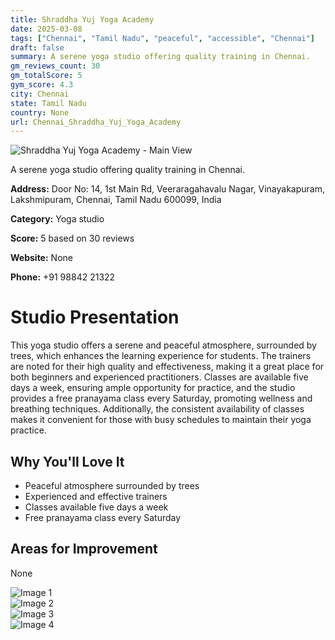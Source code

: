 ```yaml
---
title: Shraddha Yuj Yoga Academy
date: 2025-03-08
tags: ["Chennai", "Tamil Nadu", "peaceful", "accessible", "Chennai"]  
draft: false
summary: A serene yoga studio offering quality training in Chennai.
gm_reviews_count: 30
gm_totalScore: 5
gym_score: 4.3
city: Chennai
state: Tamil Nadu
country: None
url: Chennai_Shraddha_Yuj_Yoga_Academy
---
```


<div className="aspect-[16/9] relative my-8">
  <img 
    src="https://lh5.googleusercontent.com/p/AF1QipPbXHqX_83JEaAKkjR-TO4KJ7ZO26SadiEbjbQU=w1920-h1080-k-no"
    alt="Shraddha Yuj Yoga Academy - Main View"
    className="object-cover absolute inset-0 w-full h-full rounded-lg"
  />
</div>

A serene yoga studio offering quality training in Chennai.

**Address:** Door No: 14, 1st Main Rd, Veeraragahavalu Nagar, Vinayakapuram, Lakshmipuram, Chennai, Tamil Nadu 600099, India

**Category:** Yoga studio

**Score:** 5 based on 30 reviews

**Website:** None

**Phone:** +91 98842 21322

# Studio Presentation

This yoga studio offers a serene and peaceful atmosphere, surrounded by trees, which enhances the learning experience for students. The trainers are noted for their high quality and effectiveness, making it a great place for both beginners and experienced practitioners. Classes are available five days a week, ensuring ample opportunity for practice, and the studio provides a free pranayama class every Saturday, promoting wellness and breathing techniques.
Additionally, the consistent availability of classes makes it convenient for those with busy schedules to maintain their yoga practice.

## Why You'll Love It

- Peaceful atmosphere surrounded by trees
- Experienced and effective trainers
- Classes available five days a week
- Free pranayama class every Saturday

## Areas for Improvement

None

<div className="grid grid-cols-1 xl:grid-cols-2 gap-4 my-8">
<div className="aspect-[4/3] relative"><img src="https://lh3.googleusercontent.com/p/AF1QipM3x2t686IcyFlNAPJ9y6kg7b9CNTZMSt7eO6TH=w1920-h1080-k-no" alt="Image 1" className="object-cover absolute inset-0 w-full h-full rounded-lg" /></div>
<div className="aspect-[4/3] relative"><img src="https://lh5.googleusercontent.com/p/AF1QipNGqfUuhUNGqhjim-bba7NEKe5J7AowbGE73Z_I=w1920-h1080-k-no" alt="Image 2" className="object-cover absolute inset-0 w-full h-full rounded-lg" /></div>
<div className="aspect-[4/3] relative"><img src="https://lh5.googleusercontent.com/p/AF1QipOd5gA-XhfGP1-4-RB5KJP0UXU_LQd-MjUJ9Cj1=w1920-h1080-k-no" alt="Image 3" className="object-cover absolute inset-0 w-full h-full rounded-lg" /></div>
<div className="aspect-[4/3] relative"><img src="https://lh5.googleusercontent.com/p/AF1QipMj5zs-K8EGTzluzGuI371B6jrgM8gwxQ-Ov3Ej=w1920-h1080-k-no" alt="Image 4" className="object-cover absolute inset-0 w-full h-full rounded-lg" /></div>
</div>
